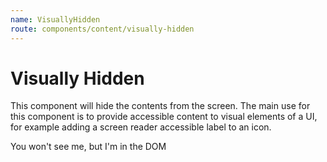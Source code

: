 ```yaml
---
name: VisuallyHidden
route: components/content/visually-hidden
---
```



# Visually Hidden

<ComponentDetail of="VisuallyHidden" status="experimental" />

This component will hide the contents from the screen. The main use for this component is to provide accessible content to visual elements of a UI, for example adding a screen reader accessible label to an icon.

<Playground>
  <VisuallyHidden>You won't see me, but I'm in the DOM</VisuallyHidden>
</Playground>
